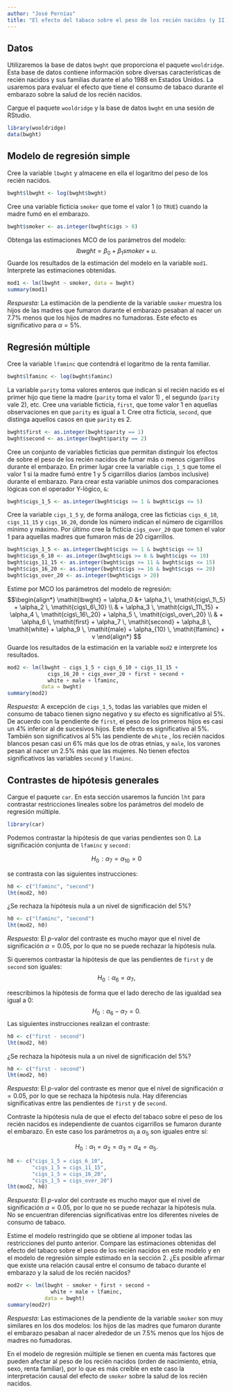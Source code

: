 ```yaml
---
author: "José Pernías"
title: "El efecto del tabaco sobre el peso de los recién nacidos (y II)"
---
```


## Datos

Utilizaremos la base de datos `bwght` que proporciona el paquete `wooldridge`. Esta base de datos contiene información sobre diversas características de recién nacidos y sus familias durante el año 1988 en Estados Unidos. La usaremos para evaluar el efecto que tiene el consumo de tabaco durante el embarazo sobre la salud de los recién nacidos.

::: {.callout-note appearance="simple"}
Cargue el paquete `wooldridge` y la base de datos `bwght` en una sesión de RStudio.
:::

```r
library(wooldridge)
data(bwght)
```

## Modelo de regresión simple

::: {.callout-note appearance="simple"}
Cree la variable `lbwght` y almacene en ella el logaritmo del peso de los recién nacidos.
:::

```r
bwght$lbwght <- log(bwght$bwght)
```

::: {.callout-note appearance="simple"}
Cree una variable ficticia `smoker` que tome el valor 1 (o `TRUE`) cuando la madre fumó en el embarazo.
:::

```r
bwght$smoker <- as.integer(bwght$cigs > 0)
```

::: {.callout-note appearance="simple"}
Obtenga las estimaciones MCO de los parámetros del modelo: $$
      \mathit{lbwght} = \beta_0 + \beta_1 \mathit{smoker} + u.
$$Guarde los resultados de la estimación del modelo en la variable `mod1`. Interprete las estimaciones obtenidas.
:::

```r
mod1 <- lm(lbwght ~ smoker, data = bwght)
summary(mod1)
```

*Respuesta:* La estimación de la pendiente de la variable `smoker` muestra los hijos de las madres que fumaron durante el embarazo pesaban al nacer un 7.7% menos que los hijos de madres no fumadoras. Este efecto es significativo para $\alpha = 5\%$.

## Regresión múltiple

::: {.callout-note appearance="simple"}
Cree la variable `lfaminc` que contendrá el logaritmo de la renta familiar.
:::

```r
bwght$lfaminc <- log(bwght$faminc)
```

::: {.callout-note appearance="simple"}
La variable `parity` toma valores enteros que indican si el recién nacido es el primer hijo que tiene la madre (`parity` toma el valor 1) , el segundo (`parity` vale 2), etc. Cree una variable ficticia, `first`, que tome valor 1 en aquellas observaciones en que `parity` es igual a 1. Cree otra ficticia, `second`, que distinga aquellos casos en que `parity` es 2.
:::

```r
bwght$first <- as.integer(bwght$parity == 1)
bwght$second <- as.integer(bwght$parity == 2)
```

::: {.callout-note appearance="simple"}
Cree un conjunto de variables ficticias que permitan distinguir los efectos de sobre el peso de los recién nacidos de fumar más o menos cigarrillos durante el embarazo. En primer lugar cree la variable `cigs_1_5` que tome el valor 1 si la madre fumó entre 1 y 5 cigarrillos diarios (ambos inclusive) durante el embarazo. Para crear esta variable unimos dos comparaciones lógicas con el operador Y-lógico, `&`:

``` r
bwght$cigs_1_5 <- as.integer(bwght$cigs >= 1 & bwght$cigs <= 5)
```

Cree la variable `cigs_1_5` y, de forma análoga, cree las ficticias `cigs_6_10`, `cigs_11_15` y `cigs_16_20`, donde los número indican el número de cigarrillos mínimo y máximo. Por último cree la ficticia `cigs_over_20` que tomen el valor 1 para aquellas madres que fumaron más de 20 cigarrillos.
:::

```r
bwght$cigs_1_5 <- as.integer(bwght$cigs >= 1 & bwght$cigs <= 5)
bwght$cigs_6_10 <- as.integer(bwght$cigs >= 6 & bwght$cigs <= 10)
bwght$cigs_11_15 <- as.integer(bwght$cigs >= 11 & bwght$cigs <= 15)
bwght$cigs_16_20 <- as.integer(bwght$cigs >= 16 & bwght$cigs <= 20)
bwght$cigs_over_20 <- as.integer(bwght$cigs > 20)
```

::: {.callout-note appearance="simple"}
Estime por MCO los parámetros del modelo de regresión: $$\begin{align*}
      \mathit{lbwght} = \alpha_0 
         &+ \alpha_1 \, \mathit{cigs\_1\_5}
         + \alpha_2 \, \mathit{cigs\_6\_10} \\ 
         & + \alpha_3 \, \mathit{cigs\_11\_15} 
         + \alpha_4 \, \mathit{cigs\_16\_20} 
         + \alpha_5 \, \mathit{cigs\_over\_20} \\
         & + \alpha_6 \, \mathit{first} 
         + \alpha_7 \, \mathit{second} 
         + \alpha_8  \, \mathit{white} 
         + \alpha_9 \, \mathit{male} 
         + \alpha_{10} \, \mathit{lfaminc} 
         + v
    \end{align*}
      $$Guarde los resultados de la estimación en la variable `mod2` e interprete los resultados.
:::

```r
mod2 <- lm(lbwght ~ cigs_1_5 + cigs_6_10 + cigs_11_15 +
             cigs_16_20 + cigs_over_20 + first + second +
             white + male + lfaminc, 
           data = bwght)
summary(mod2)
```

*Respuesta:* A excepción de `cigs_1_5`, todas las variables que miden el consumo de tabaco tienen signo negativo y su efecto es significativo al 5%. De acuerdo con la pendiente de `first`, el peso de los primeros hijos es casi un 4% inferior al de sucesivos hijos. Este efecto es significativo al 5%. También son significativos al 5% las pendiente de `white` , los recién nacidos blancos pesan casi un 6% más que los de otras etnias, y `male`, los varones pesan al nacer un 2.5% más que las mujeres. No tienen efectos significativos las variables `second` y `lfaminc`.

## Contrastes de hipótesis generales

::: {.callout-note appearance="simple"}
Cargue el paquete `car`. En esta sección usaremos la función `lht` para contrastar restricciones lineales sobre los parámetros del modelo de regresión múltiple.
:::

```r
library(car)
```

::: {.callout-note appearance="simple"}
Podemos contrastar la hipótesis de que varias pendientes son 0. La significación conjunta de `lfaminc` y `second:`

$$
H_0\!: \alpha_7 = \alpha_{10} = 0
$$

se contrasta con las siguientes instrucciones:

``` r
h0 <- c("lfaminc", "second") 
lht(mod2, h0)
```

¿Se rechaza la hipótesis nula a un nivel de significación del 5%?
:::

```r
h0 <- c("lfaminc", "second") 
lht(mod2, h0)
```

*Respuesta:* El *p*-valor del contraste es mucho mayor que el nivel de significación $\alpha = 0.05$, por lo que no se puede rechazar la hipótesis nula.

::: {.callout-note appearance="simple"}
Si queremos contrastar la hipótesis de que las pendientes de `first` y de `second` son iguales:\
$$H_0\!: \alpha_6 = \alpha_{7},$$

reescribimos la hipótesis de forma que el lado derecho de las igualdad sea igual a $0$: $$
H_0\!: \alpha_6 - \alpha_{7} = 0.
$$ Las siguientes instrucciones realizan el contraste:

``` r
h0 <- c("first - second") 
lht(mod2, h0)
```

¿Se rechaza la hipótesis nula a un nivel de significación del 5%?
:::

```r
h0 <- c("first - second") 
lht(mod2, h0)
```

*Respuesta:* El *p*-valor del contraste es menor que el nivel de significación $\alpha = 0.05$, por lo que se rechaza la hipótesis nula. Hay diferencias significativas entre las pendientes de `first` y de `second`.

::: {.callout-note appearance="simple"}
Contraste la hipótesis nula de que el efecto del tabaco sobre el peso de los recién nacidos es independiente de cuantos cigarrillos se fumaron durante el embarazo. En este caso los parámetros $\alpha_1$ a $\alpha_5$ son iguales entre sí:

$$
H_0\!: \alpha_1 = \alpha_{2} = \alpha_{3} = \alpha_{4} = \alpha_{5}.
$$
:::

```r
h0 <- c("cigs_1_5 = cigs_6_10",
        "cigs_1_5 = cigs_11_15",
        "cigs_1_5 = cigs_16_20", 
        "cigs_1_5 = cigs_over_20")
lht(mod2, h0)
```

*Respuesta:* El *p*-valor del contraste es mucho mayor que el nivel de significación $\alpha = 0.05$, por lo que no se puede rechazar la hipótesis nula. No se encuentran diferencias significativas entre los diferentes niveles de consumo de tabaco.

::: {.callout-note appearance="simple"}
Estime el modelo restringido que se obtiene al imponer todas las restricciones del punto anterior. Compare las estimaciones obtenidas del efecto del tabaco sobre el peso de los recién nacidos en este modelo y en el modelo de regresión simple estimado en la sección 2. ¿Es posible afirmar que existe una relación causal entre el consumo de tabaco durante el embarazo y la salud de los recién nacidos?
:::

```r
mod2r <- lm(lbwght ~ smoker + first + second + 
              white + male + lfaminc, 
            data = bwght)
summary(mod2r)
```

*Respuesta:* Las estimaciones de la pendiente de la variable `smoker` son muy similares en los dos modelos: los hijos de las madres que fumaron durante el embarazo pesaban al nacer alrededor de un 7.5% menos que los hijos de madres no fumadoras.

En el modelo de regresión múltiple se tienen en cuenta más factores que pueden afectar al peso de los recién nacidos (orden de nacimiento, etnia, sexo, renta familiar), por lo que es más creíble en este caso la interpretación causal del efecto de `smoker` sobre la salud de los recién nacidos.
